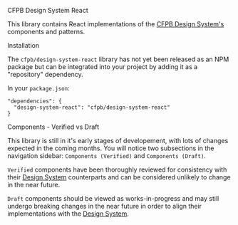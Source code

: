 
<Meta title="Guides/Introduction" />

<Heading type="1">CFPB Design System React</Heading>

This library contains React implementations of the [CFPB Design System's] components and patterns.

<Heading type="2">Installation</Heading>

The `cfpb/design-system-react` library has not yet been released as an NPM package but can be integrated into your project by adding it as a "repository" dependency.

In your `package.json`:

```
"dependencies": {
  "design-system-react": "cfpb/design-system-react"
}
```

<Heading type="2">Components - Verified vs Draft</Heading>

This library is still in it's early stages of developement, with lots of changes expected in the coming months.  You will notice two subsections in the navigation sidebar: `Components (Verified)` and `Components (Draft)`.

`Verified` components have been thoroughly reviewed for consistency with their [Design System] counterparts and can be considered unlikely to change in the near future.

`Draft` components should be viewed as works-in-progress and may still undergo breaking changes in the near future in order to align their implementations with the [Design System].

[CFPB Design System's]: https://cfpb.github.io/design-system/

[Design System]: https://cfpb.github.io/design-system/

